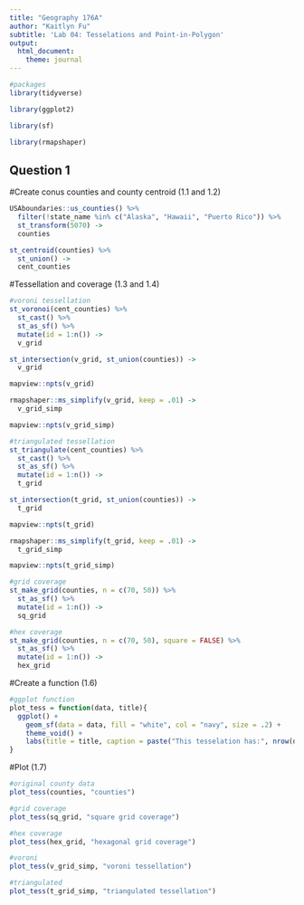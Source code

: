```yaml
---
title: "Geography 176A"
author: "Kaitlyn Fu"
subtitle: 'Lab 04: Tesselations and Point-in-Polygon'
output:
  html_document:
    theme: journal
---
```


```r
#packages 
library(tidyverse)

library(ggplot2)

library(sf)

library(rmapshaper)
```

## Question 1
#Create conus counties and county centroid (1.1 and 1.2)
```r
USAboundaries::us_counties() %>%
  filter(!state_name %in% c("Alaska", "Hawaii", "Puerto Rico")) %>%
  st_transform(5070) ->
  counties

st_centroid(counties) %>%
  st_union() ->
  cent_counties
```

#Tessellation and coverage (1.3 and 1.4)
```r
#voroni tessellation
st_voronoi(cent_counties) %>%
  st_cast() %>%
  st_as_sf() %>%
  mutate(id = 1:n()) ->
  v_grid

st_intersection(v_grid, st_union(counties)) ->
  v_grid

mapview::npts(v_grid)

rmapshaper::ms_simplify(v_grid, keep = .01) ->
  v_grid_simp

mapview::npts(v_grid_simp)
```
```r
#triangulated tessellation
st_triangulate(cent_counties) %>%
  st_cast() %>%
  st_as_sf() %>%
  mutate(id = 1:n()) ->
  t_grid

st_intersection(t_grid, st_union(counties)) ->
  t_grid

mapview::npts(t_grid)

rmapshaper::ms_simplify(t_grid, keep = .01) ->
  t_grid_simp

mapview::npts(t_grid_simp)
```
```r
#grid coverage
st_make_grid(counties, n = c(70, 50)) %>%
  st_as_sf() %>%
  mutate(id = 1:n()) ->
  sq_grid
```

```r
#hex coverage
st_make_grid(counties, n = c(70, 50), square = FALSE) %>%
  st_as_sf() %>%
  mutate(id = 1:n()) ->
  hex_grid
```

#Create a function (1.6)
```r
#ggplot function
plot_tess = function(data, title){
  ggplot() +
    geom_sf(data = data, fill = "white", col = "navy", size = .2) +
    theme_void() +
    labs(title = title, caption = paste("This tesselation has:", nrow(data), "tiles" ))
}
```

#Plot (1.7)
```r
#original county data 
plot_tess(counties, "counties")
```

```r
#grid coverage 
plot_tess(sq_grid, "square grid coverage")
```

```r
#hex coverage
plot_tess(hex_grid, "hexagonal grid coverage")
```

```r
#voroni 
plot_tess(v_grid_simp, "voroni tessellation")
```

```r
#triangulated
plot_tess(t_grid_simp, "triangulated tessellation")
```


